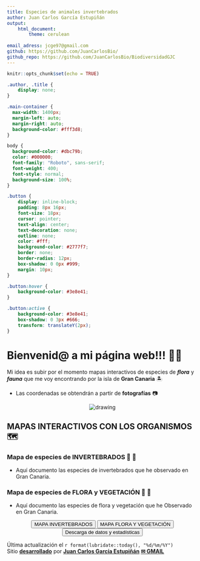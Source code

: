 ```yaml
---
title: Especies de animales invertebrados
author: Juan Carlos García Estupiñán
output: 
    html_document:
        theme: cerulean
        
email_adress: jcge97@gmail.com
github: https://github.com/JuanCarlosBio/ 
github_repo: https://github.com/JuanCarlosBio/BiodiversidadGJC
---
```


```r
knitr::opts_chunk$set(echo = TRUE)
```

<link rel="preconnect" href="https://fonts.googleapis.com">
<link rel="preconnect" href="https://fonts.gstatic.com" crossorigin>
<link href="https://fonts.googleapis.com/css2?family=Montserrat:ital,wght@0,100..900;1,100..900&family=Roboto+Slab:wght@100..900&family=Roboto:ital,wght@0,100;0,300;0,400;0,500;0,700;0,900;1,100;1,300;1,400;1,500;1,700;1,900&display=swap" rel="stylesheet">

```css
.author, .title {
    display: none;
}

.main-container {
  max-width: 1400px;
  margin-left: auto;
  margin-right: auto;
  background-color: #fff3d8;
}

body {
  background-color: #dbc79b;
  color: #000000;
  font-family: "Roboto", sans-serif;
  font-weight: 400;
  font-style: normal;
  background-size: 100%;
}

.button {
    display: inline-block;
    padding: 8px 16px;
    font-size: 18px;
    cursor: pointer;
    text-align: center;
    text-decoration: none;
    outline: none;
    color: #fff;
    background-color: #2777f7;
    border: none;
    border-radius: 12px;
    box-shadow: 0 0px #999;
    margin: 10px;
}

.button:hover {
    background-color: #3e8e41;
}

.button:active {
    background-color: #3e8e41;
    box-shadow: 0 3px #666;
    transform: translateY(2px);
}
```


# **Bienvenid@ a mi página web!!!** 👨‍💻

Mi idea es subir por el momento mapas interactivos de especies de ***flora*** y ***fauna*** que me voy encontrando por la isla de **Gran Canaria** 🏝️ 

* Las coordenadas se obtendrán a partir de **fotografías** &#128247; 

<center>

<img src="figures/GC_mapa.png" alt="drawing"/>

</center>

## <strong>MAPAS INTERACTIVOS CON LOS ORGANISMOS</strong> 🗺️️

### Mapa de especies de INVERTEBRADOS 🐌 🐜

* Aquí documento las especies de invertebrados que he observado en Gran Canaria.

### Mapa de especies de FLORA y VEGETACIÓN 🌺 🌱

* Aquí documento las especies de flora y vegetación que he Observado en Gran Canaria.

<div style="text-align: center;">
<button class="button" onclick="window.location.href='./invertebrates'">MAPA INVERTEBRADOS</button>
<button class="button" onclick="window.location.href='./flora'">MAPA FLORA Y VEGETACIÓN</button>
<button class="button" onclick="window.location.href='./data'">Descarga de datos y estadísticas</button>
</div>


Última actualización el `r format(lubridate::today(), "%d/%m/%Y")`  
Sitio [**desarrollado**](`r rmarkdown::metadata$github_repo`) por [<u>**Juan Carlos García Estupiñán**</u>](`r rmarkdown::metadata$github`) 
[<u>**&#x2709; GMAIL**</u>](mailto:`r rmarkdown::metadata$email_adress`)

